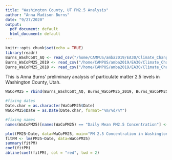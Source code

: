 ```yaml
---
title: "Washington County, UT PM2.5 Analysis"
author: "Anna Madison Burns"
date: "9/27/2020"
output:
  pdf_document: default
  html_document: default
---
```


```r
knitr::opts_chunk$set(echo = TRUE)
library(readr)
Burns_WashCoUt_AQ <- read_csv("/home/CAMPUS/amba2019/EA30/Climate_Change_Narratives/Data/FA20/Burns_WashCoUt_AQ.csv")
Burns_WaCoPM25_2019 <- read_csv("/home/CAMPUS/amba2019/EA30/Climate_Change_Narratives/Data/FA20/Burns_WaCoPM25_2019.csv")
Burns_WaCoPM25_2018 <- read_csv("/home/CAMPUS/amba2019/EA30/Climate_Change_Narratives/Data/FA20/Burns_WaCoPM25_2018.csv")
```

This is Anna Burns' preliminary analysis of particulate matter 2.5 levels in Washington County, Utah.

```r
WaCoPM25 = rbind(Burns_WashCoUt_AQ, Burns_WaCoPM25_2019, Burns_WaCoPM25_2018)
```

```r
#fixing dates
Date.char = as.character(WaCoPM25$Date)
WaCoPM25$Date = as.Date(Date.char, format="%m/%d/%Y")
```

```r
#fixing names
names(WaCoPM25)[names(WaCoPM25) == "Daily Mean PM2.5 Concentration"] <- "PM25"
```

```r
plot(PM25~Date, data=WaCoPM25, main="PM 2.5 Concentration in Washington County, UT", sub="1 January, 2018 to 5 October, 2020", ylab="PM2.5 in ug/m3")
fitPM <- lm(PM25~Date, data=WaCoPM25)
summary(fitPM)
coef(fitPM)
abline(coef(fitPM), col = "red", lwd = 2)
```

